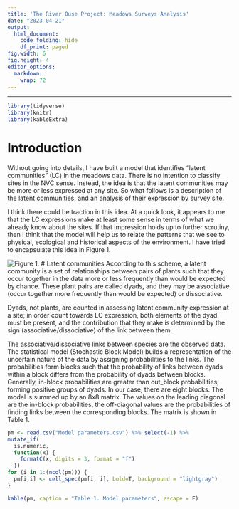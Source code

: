 ```yaml
---
title: 'The River Ouse Project: Meadows Surveys Analysis'
date: "2023-04-21"
output:
  html_document:    
    code_folding: hide
    df_print: paged
fig.width: 6
fig.height: 4
editor_options: 
  markdown: 
    wrap: 72
---
```

---
```r
library(tidyverse)
library(knitr)
library(kableExtra)
```

# Introduction
Without going into details, I have built a model that identifies "latent communities" (LC) in the meadows data. There is no intention to classify sites in the NVC sense. Instead, the idea is that the latent communities may be more or less expressed at any site. So what follows is a description of the latent communities, and an analysis of their expression by survey site. 

I think there could be traction in this idea. At a quick look, it appears to me that the LC expressions make at least some sense in terms of what we already know about the sites. If that impression holds up to further scrutiny, then I think that the model will help us to relate the patterns that we see to physical, ecological and historical aspects of the environment. I have tried to encapsulate this idea in Figure 1.

![Figure 1. ](Figures/Latent community summary.png)
# Latent communities
According to this scheme, a latent community is a set of relationships between pairs of plants such that they occur together in the data more or less frequently than would be expected by chance. These plant pairs are called dyads, and they may be associative (occur together more frequently than would be expected) or dissociative.

Dyads, not plants, are counted in assessing latent community expression at a site; in order count towards LC expression, both elements of the dyad must be present, and the contribution that they make is determined by the sign (associative/dissociative) of the link between them.

The associative/dissociative links between species are the observed data. The statistical model (Stochastic Block Model) builds a representation of the uncertain nature of the data by assigning probabilities to the links. The probabilities form blocks such that the probability of links between dyads within a block differs from the probability of dyads between blocks. Generally, in-block probabilities are greater than out_block probabilities, forming positive groups of dyads. In our case, there are eight blocks. The model is summed up by an 8x8 matrix. The values on the leading diagonal are the in-block probabilities, the off-diagonal values are the probabilities of finding links between the corresponding blocks. The matrix is shown in Table 1.
```r

pm <- read.csv("Model parameters.csv") %>% select(-1) %>%
mutate_if(
  is.numeric, 
  function(x) {
    formatC(x, digits = 3, format = "f")
  })
for (i in 1:(ncol(pm))) {
  pm[i,i] <- cell_spec(pm[i, i], bold=T, background = "lightgray")
}

kable(pm, caption = "Table 1. Model parameters", escape = F)
```